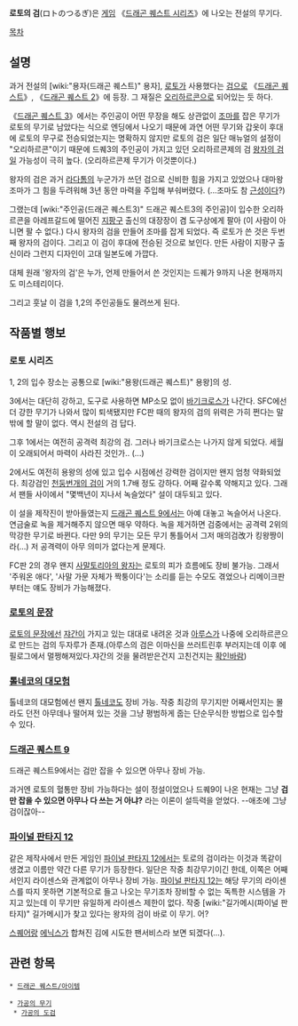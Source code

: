 '''로토의 검'''(ロトのつるぎ)은 [[게임]] 《[[드래곤 퀘스트 시리즈]]》에 나오는 전설의 무기다.

[[목차]]
== 설명 ==
과거 전설의 [wiki:"용자(드래곤 퀘스트)" 용자], [[로토]]가 사용했다는 [[검]]으로 《[[드래곤 퀘스트]]》, 《[[드래곤 퀘스트 2]]》에 등장. 그 재질은 [[오리하르콘]]으로 되어있는 듯 하다.

《[[드래곤 퀘스트 3]]》에서는 주인공이 어떤 무장을 해도 상관없이 [[조마]]를 잡은 무기가 로토의 무기로 남았다는 식으로 엔딩에서 나오기 때문에 과연 어떤 무기와 갑옷이 후대에 로토의 무구로 전승되었는지는 명확하지 않지만 로토의 검은 일단 매뉴얼의 설정이 "오리하르콘"이기 때문에 드퀘3의 주인공이 가지고 있던 오리하르콘제의 검 [[왕자의 검]]일 가능성이 극히 높다. (오리하르콘제 무기가 이것뿐이다.)

왕자의 검은 과거 [[라다톰]]의 누군가가 쓰던 검으로 신비한 힘을 가지고 있었으나 대마왕 조마가 그 힘을 두려워해 3년 동안 마력을 주입해 부숴버렸다. (...조마도 참 [[근성]]이다?)

그랬는데 [wiki:"주인공(드래곤 퀘스트3)" 드래곤 퀘스트3의 주인공]이 입수한 오리하르콘을 아레프갈드에 떨어진 [[지팡구]] 출신의 대장장이 겸 도구상에게 팔아 (이 사람이 아니면 팔 수 없다.) 다시 왕자의 검을 만들어 조마를 잡게 되었다. 즉 로토가 쓴 것은 두번째 왕자의 검이다. 그리고 이 검이 후대에 전승된 것으로 보인다. 만든 사람이 지팡구 출신이라 그런지 디자인이 고대 일본도에 가깝다.

대체 원래 '왕자의 검'은 누가, 언제 만들어서 쓴 것인지는 드퀘가 9까지 나온 현재까지도 미스테리이다.

그리고 훗날 이 검을 1,2의 주인공들도 물려쓰게 된다.

== 작품별 행보 ==
=== 로토 시리즈 ===
1, 2의 입수 장소는 공통으로 [wiki:"용왕(드래곤 퀘스트)" 용왕]의 성. 

3에서는 대단히 강하고, 도구로 사용하면 MP소모 없이 [[바기크로스]]가 나간다. SFC에선 더 강한 무기가 나와서 많이 퇴색됐지만 FC판 때의 왕자의 검의 위력은 가히 쩐다는 말 밖에 할 말이 없다. 역시 전설의 검 답다.

그후 1에서는 여전히 공격력 최강의 검. 그러나 바기크로스는 나가지 않게 되었다. 세월이 오래되어서 마력이 사라진 것인가.. (...)

2에서도 여전히 용왕의 성에 있고 입수 시점에선 강력한 검이지만 왠지 엄청 약화되었다. 최강검인 [[천둥번개의 검]]이 거의 1.7배 정도 강하다. 어째 갈수록 약해지고 있다. 그래서 팬들 사이에서 "몇백년이 지나서 녹슬었다" 설이 대두되고 있다.

이 설을 제작진이 받아들였는지 [[드래곤 퀘스트 9]]에서는 아예 대놓고 녹슬어서 나온다. 연금술로 녹을 제거해주지 않으면 매우 약하다. 녹을 제거하면 검중에서는 공격력 2위의 막강한 무기로 바뀐다. 다만 9의 무기는 모든 무기 통틀어서 그저 매의검改가 킹왕짱이라(...) 저 공격력이 아무 의미가 없다는게 문제다. 

FC판 2의 경우 왠지 [[사말토리아의 왕자]]는 로토의 피가 흐름에도 장비 불가능. 그래서 '주워온 애다', '사말 가문 자체가 짝퉁이다'는 소리를 듣는 수모도 겪었으나 리메이크판 부터는 얘도 장비가 가능해졌다.

=== [[로토의 문장]] ===
[[로토의 문장]]에선 [[쟈간]]이 가지고 있는 대대로 내려온 것과 [[아루스]]가 나중에 오리하르콘으로 만드는 검의 두자루가 존재.(아루스의 검은 이마신을 쓰러트린후 부러지는데 이후 에필로그에서 멀쩡해져있다.쟈간의 것을 물려받은건지 고친건지는 [[확인바람]])

=== [[톨네코의 대모험]] ===
톨네코의 대모험에선 왠지 [[톨네코]]도 장비 가능. 작중 최강의 무기지만 어째서인지는 몰라도 던전 아무데나 떨어져 있는 것을 그냥 평범하게 줍는 단순무식한 방법으로 입수할 수 있다.

=== [[드래곤 퀘스트 9]] ===
드래곤 퀘스트9에서는 검만 잡을 수 있으면 아무나 장비 가능.

과거엔 로토의 혈통만 장비 가능하다는 설이 정설이었으나 드퀘9이 나온 현재는 그냥 '''검만 잡을 수 있으면 아무나 다 쓰는 거 아냐?''' 라는 이론이 설득력을 얻었다. --애초에 그냥 검이잖아--

=== [[파이널 판타지 12]] ===
같은 제작사에서 만든 게임인 [[파이널 판타지 12]]에서는 토로의 검이라는 이것과 똑같이 생겼고 이름만 약간 다른 무기가 등장한다. 일단은 작중 최강무기이긴 한데, 이쪽은 어째서인지 라이센스와 관계없이 아무나 장비 가능. [[파이널 판타지 12]]는 해당 무기의 라이센스를 따지 못하면 기본적으로 들고 나오는 무기조차 장비할 수 없는 독특한 시스템을 가지고 있는데 이 무기만 유일하게 라이센스 제한이 없다. 작중 [wiki:"길가메시(파이널 판타지)" 길가메시]가 찾고 있다는 왕자의 검이 바로 이 무기. 어?

[[스퀘어]]랑 [[에닉스]]가 합쳐진 김에 시도한 팬서비스라 보면 되겠다(…).

== 관련 항목 ==
 * [[드래곤 퀘스트/아이템]]

 * [[가공의 무기]]
  * [[가공의 도검]]
